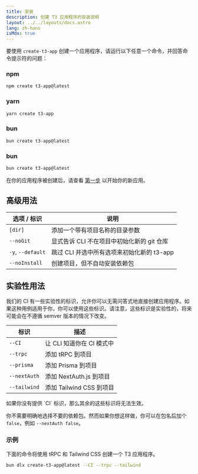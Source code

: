 ```yaml
---
title: 安装
description: 创建 T3 应用程序的安装说明
layout: ../../layouts/docs.astro
lang: zh-hans
isMdx: true
---
```



要使用 `create-t3-app` 创建一个应用程序，请运行以下任意一个命令，并回答命令提示符的问题：

### npm

```bash
npm create t3-app@latest
```

### yarn

```bash
yarn create t3-app
```

### bun

```bash
bun create t3-app@latest
```

### bun

```bash
bun create t3-app@latest
```

在你的应用程序被创建后，请查看 [第一步](/zh-hans/usage/first-steps) 以开始你的新应用。

## 高级用法

| 选项 / 标识       | 说明                                       |
| ----------------- | ------------------------------------------ |
| `[dir]`           | 添加一个带有项目名称的目录参数             |
| `--noGit`         | 显式告诉 CLI 不在项目中初始化新的 git 仓库 |
| `-y`, `--default` | 跳过 CLI 并选中所有选项来初始化新的 t3-app |
| `--noInstall`     | 创建项目，但不自动安装依赖包               |

## 实验性用法

我们的 CI 有一些实验性的标识，允许你可以无需问答式地直接创建应用程序。如果这种用例适用于你，你可以使用这些标识。请注意，这些标识是实验性的，将来可能会在不遵循 semver 版本的情况下改变。

| 标识         | 描述                      |
| ------------ | ------------------------- |
| `--CI`       | 让 CLI 知道你在 CI 模式中 |
| `--trpc`     | 添加 tRPC 到项目          |
| `--prisma`   | 添加 Prisma 到项目        |
| `--nextAuth` | 添加 NextAuth.js 到项目   |
| `--tailwind` | 添加 Tailwind CSS 到项目  |

<Callout type="warning">
  如果你没有提供 `CI` 标识，那么其余的这些标识将无法生效。
</Callout>

你不需要明确地选择不要的依赖包。然而如果你想这样做，你可以在包名后加个 `false`，例如 `--nextAuth false`。

### 示例

下面的命令将使用 tRPC 和 Tailwind CSS 创建一个 T3 应用程序。

```bash
bun dlx create-t3-app@latest --CI --trpc --tailwind
```
